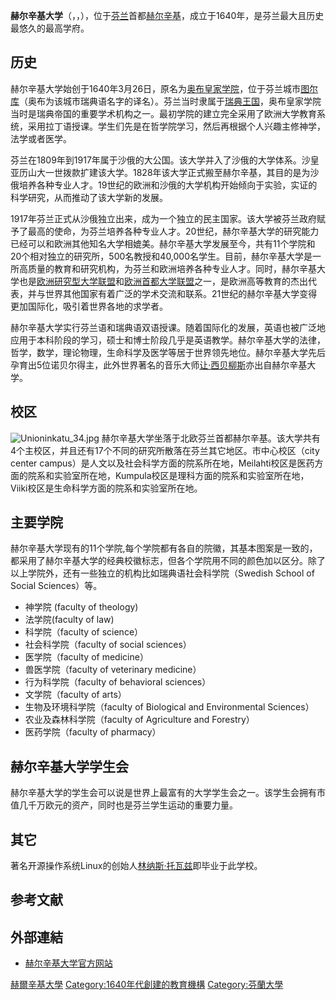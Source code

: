 {{Infobox university
|name            =赫爾辛基大學
|native_name     ={{lang|fi|Helsingin yliopisto}} <br /> {{lang|sv|Helsingfors universitet}}
|latin_name      =Universitas Helsingiensis
|image_name      =University of Helsinki.svg
|image_size      =150px
|motto           =
|established     =1640年
|type            =公立大學
|endowment       =€ 6.24億
|staff           =9,000
|faculty         =
|president       =
|provost         =
|principal       = 
|chancellor      =Kaarle Hämeri
|rector          =Jari Niemelä
|vice_chancellor =
|dean            =
|head_label      =
|head            =
|students        =36,500
|undergrad       =20,500
|postgrad        =9500
|doctoral        =6500
|city            =[[赫爾辛基|赫爾辛基]]
|state           =
|country         ={{FIN}}
|coor            = {{coord|60|10|10|N|024|57|00|E|region:FI-ES_type:edu|display=inline,title}}
|campus          =都市
|free_label      =
|free            =
|colors          =藍色和灰色 {{color box|Blue}} {{color box|grey}}
|colours         =
|mascot          =
|nickname        =
|affiliations    =[[歐洲研究型大學聯盟|歐洲研究型大學聯盟]]<br /> [[歐洲首都大學聯盟|歐洲首都大學聯盟]]<br /> [[烏德勒支網絡|烏德勒支網絡]]<br /> [[Europaeum|Europaeum]] <br/>[[UArctic|UArctic]]
|website         =[https://www.helsinki.fi/en]
|logo        =
}}
'''赫尔辛基大学'''（{{lang-la|Universitas Helsingiensis}}，{{lang-fi|Helsingin yliopisto}}，{{lang-sv|Helsingfors universitet}}），位于[[芬兰|芬兰]]首都[[赫尔辛基|赫尔辛基]]，成立于1640年，是芬兰最大且历史最悠久的最高学府。

== 历史 ==
赫尔辛基大学始创于1640年3月26日，原名为[[奥布皇家学院|奥布皇家学院]]，位于芬兰城市[[图尔库|图尔库]]（奥布为该城市瑞典语名字的译名）。芬兰当时隶属于[[瑞典王国|瑞典王国]]，奥布皇家学院当时是瑞典帝国的重要学术机构之一。最初学院的建立完全采用了欧洲大学教育系统，采用拉丁语授课。学生们先是在哲学院学习，然后再根据个人兴趣主修神学，法学或者医学。

芬兰在1809年到1917年属于沙俄的大公国。该大学并入了沙俄的大学体系。沙皇亚历山大一世拨款扩建该大学。1828年该大学正式搬至赫尔辛基，其目的是为沙俄培养各种专业人才。19世纪的欧洲和沙俄的大学机构开始倾向于实验，实证的科学研究，从而推动了该大学新的发展。

1917年芬兰正式从沙俄独立出来，成为一个独立的民主国家。该大学被芬兰政府赋予了最高的使命，为芬兰培养各种专业人才。20世纪，赫尔辛基大学的研究能力已经可以和欧洲其他知名大学相媲美。赫尔辛基大学发展至今，共有11个学院和20个相对独立的研究所，500名教授和40,000名学生。目前，赫尔辛基大学是一所高质量的教育和研究机构，为芬兰和欧洲培养各种专业人才。同时，赫尔辛基大学也是[[欧洲研究型大学联盟|欧洲研究型大学联盟]]和[[欧洲首都大学联盟|欧洲首都大学联盟]]之一，是欧洲高等教育的杰出代表，并与世界其他国家有着广泛的学术交流和联系。21世纪的赫尔辛基大学变得更加国际化，吸引着世界各地的求学者。

赫尔辛基大学实行芬兰语和瑞典语双语授课。随着国际化的发展，英语也被广泛地应用于本科阶段的学习，硕士和博士阶段几乎是英语教学。赫尔辛基大学的法律，哲学，数学，理论物理，生命科学及医学等居于世界领先地位。赫尔辛基大学先后孕育出5位诺贝尔得主，此外世界著名的音乐大师[[让·西贝柳斯|让·西贝柳斯]]亦出自赫尔辛基大学。

== 校区 ==
[[File:Unioninkatu_34.jpg|thumb]]
赫尔辛基大学坐落于北欧芬兰首都赫尔辛基。该大学共有4个主校区，并且还有17个不同的研究所散落在芬兰其它地区。市中心校区（city center campus）是人文以及社会科学方面的院系所在地，Meilahti校区是医药方面的院系和实验室所在地，Kumpula校区是理科方面的院系和实验室所在地，Viiki校区是生命科学方面的院系和实验室所在地。

== 主要学院 ==
{{Infobox world university ranking
| ARWU_W = 57
| THE_W = 96
| QS_W = 104
| USNEWS_W = 81
}}

赫尔辛基大学现有的11个学院,每个学院都有各自的院徽，其基本图案是一致的，都采用了赫尔辛基大学的经典校徽标志，但各个学院用不同的颜色加以区分。除了以上学院外，还有一些独立的机构比如瑞典语社会科学院（Swedish School of Social Sciences）等。

*  神学院 (faculty of theology)
*  法学院(faculty of law) 
*  科学院（faculty of science）
*  社会科学院（faculty of social sciences）
*  医学院（faculty of medicine）
*  兽医学院（faculty of veterinary medicine）
*  行为科学院（faculty of behavioral sciences）
*  文学院（faculty of arts）
*  生物及环境科学院（faculty of Biological and Environmental Sciences）
*  农业及森林科学院（faculty of Agriculture and Forestry）
*  医药学院（faculty of pharmacy）

== 赫尔辛基大学学生会 ==
赫尔辛基大学的学生会可以说是世界上最富有的大学学生会之一。该学生会拥有市值几千万欧元的资产，同时也是芬兰学生运动的重要力量。

==其它==
著名开源操作系统Linux的创始人[[林纳斯·托瓦兹|林纳斯·托瓦兹]]即毕业于此学校。

==参考文献==
{{reflist}}

== 外部連結 ==
{{commonscat|University of Helsinki}}
* [http://www.helsinki.fi 赫尔辛基大学官方网站] {{Wayback|url=http://www.helsinki.fi/ |date=20060917143612 }} {{fi}} {{sv}} {{en}}

{{芬蘭的大學}}
{{Europaeum}}
{{Utrecht Net}}
{{欧洲研究型大学联盟}}
{{欧洲首都大学联盟}}
{{Authority control}}
[[Category:赫爾辛基大學|]]
[[Category:1640年代創建的教育機構|Category:1640年代創建的教育機構]]
[[Category:芬蘭大學|Category:芬蘭大學]]